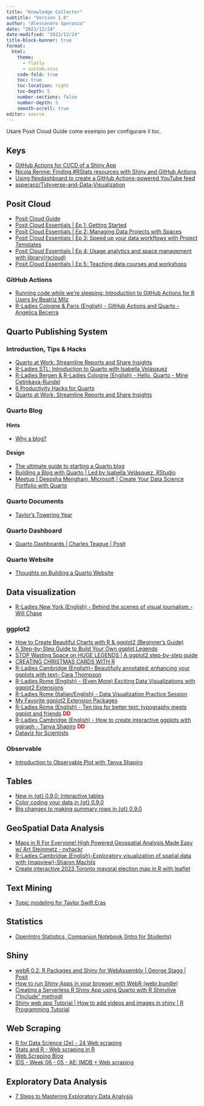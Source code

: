 ```yaml
---
title: "Knowledge Collector"
subtitle: "Version 1.0"
author: "Alessandro Speranza"
date: "2023/12/24"
date-modified: "2023/12/24"
title-block-banner: true
format: 
  html:
    theme: 
      - flatly
      - custom.scss
    code-fold: true
    toc: true
    toc-location: right
    toc-depth: 5
    number-sections: false
    number-depth: 5
    smooth-scroll: true
editor: source
---
```


Usare Posit Cloud Guide come esempio per configurare il toc.

## Keys

- [GitHub Actions for CI/CD of a Shiny App](https://www.youtube.com/watch?v=oTj-F0IniwA&t=36s&ab_channel=CometML)
- [Nicola Rennie: Finding #RStats resources with Shiny and GitHub Actions](https://www.youtube.com/watch?v=oGRGzyYLQXU&ab_channel=Appsilon)
- [Using flexdashboard to create a GitHub Actions-powered YouTube feed](https://ivelasq.rbind.io/blog/automated-youtube-dashboard/)
- [asperanz/Tidyverse-and-Data-Visualization](https://github.com/asperanz/Tidyverse-and-Data-Visualization)


## Posit Cloud

- [Posit Cloud Guide](https://posit.cloud/learn/guide?mkt_tok=NzA5LU5YTi03MDYAAAGOe7dZaccbpkrysLJdtI8x7Yj_SLsY38QXQsIpF_1oRdKJo1PH2VZpxRrCpmBeEfb6MfiQTXhUEHX-fL9cQgnSBfbfOGnl3W6Y--tIfbJznJM#publish)
- [Posit Cloud Essentials | Ep 1: Getting Started](https://www.youtube.com/watch?v=-fzwm4ZhVQQ&t=325s&ab_channel=PositPBC)
- [Posit Cloud Essentials | Ep 2: Managing Data Projects with Spaces](https://www.youtube.com/watch?v=JdOn8_Co8VI&ab_channel=PositPBC)
- [Posit Cloud Essentials | Ep 3: Speed up your data workflows with Project Templates](https://www.youtube.com/watch?v=ppfYco3Dhkc&ab_channel=PositPBC)
- [Posit Cloud Essentials | Ep 4: Usage analytics and space management with library(rscloud)](https://www.youtube.com/watch?v=Ry1-UqmNa6g&ab_channel=PositPBC)
- [Posit Cloud Essentials | Ep 5: Teaching data courses and workshops](https://www.youtube.com/watch?v=KJZM-OlMcDI&ab_channel=PositPBC)


### GitHub Actions

- [Running code while we're sleeping: Introduction to GitHub Actions for R Users by Beatriz Milz](https://www.youtube.com/watch?v=ZANp3oqcH_0&ab_channel=R-LadiesAbuja)
- [R-Ladies Cologne & Paris (English) - GitHub Actions and Quarto - Angelica Becerra](https://www.youtube.com/watch?v=aqTM450K6jE&ab_channel=R-LadiesGlobal)


## Quarto Publishing System

### Introduction, Tips & Hacks

- [Quarto at Work: Streamline Reports and Share Insights](https://posit.co/blog/quarto-at-work/?mkt_tok=NzA5LU5YTi03MDYAAAGMZGQn9YzmPxyDS1Yq-zQsqWTh1wuxyIUiiq-xL5vzBPm9aJj0K8G3g75kxbByG0gqLG_rqjEECO3D2c3pZUfK74qkDHi7u2Jirlxm-cfTVvI)
- [R-Ladies STL: Introduction to Quarto with Isabella Velásquez](https://www.youtube.com/watch?v=y6_xMIBKuP4&ab_channel=RLadiesSTL)
- [R-Ladies Bergen & R-Ladies Cologne (English) - Hello, Quarto - Mine Çetinkaya-Rundel](https://www.youtube.com/watch?v=l3wKGqm2uYs&ab_channel=R-LadiesGlobal)
- [6 Productivity Hacks for Quarto](https://posit.co/blog/6-productivity-hacks-for-quarto/)   
- [Quarto at Work: Streamline Reports and Share Insights](https://posit.co/blog/quarto-at-work/)


### Quarto Blog

#### Hints

- [Why a blog?](https://ivelasq.quarto.pub/building-a-blog-with-quarto/intro/why-blog/)

#### Design

- [The ultimate guide to starting a Quarto blog](https://albert-rapp.de/posts/13_quarto_blog_writing_guide/13_quarto_blog_writing_guide.html)
- [Building a Blog with Quarto \| Led by Isabella Velásquez, RStudio](https://www.youtube.com/watch?v=CVcvXfRyfE0&ab_channel=PositPBC)
- [Meetup | Deepsha Menghani, Microsoft | Create Your Data Science Portfolio with Quarto](https://www.youtube.com/watch?v=xtSFXtDf4cM&ab_channel=PositPBC)


### Quarto Documents

- [Taylor's Towering Year](https://colorado.posit.co/rsc/tay-swift-tour/?mkt_tok=NzA5LU5YTi03MDYAAAGPv_EvhmRi4jBg5ECMz7mBaCgDhPAjvRJbN6WIm_W8CcPZNcuTp9GsFDQGPGusv58fbtIh3c7Q_KjpcdgUqeUku4Uisk7QVMfULHjM22nYeLQ)


### Quarto Dashboard

- [Quarto Dashboards | Charles Teague | Posit](https://www.youtube.com/watch?v=_VGJIPRGTy4&ab_channel=PositPBC)


### Quarto Website

- [Thoughts on Building a Quarto Website](https://lsinks.github.io/posts/2023-11-01-website-building/website.html)



## Data visualization

- [R-Ladies New York (English) - Behind the scenes of visual journalism - Will Chase](https://www.youtube.com/watch?v=fbG5YhV2GQ4&ab_channel=R-LadiesGlobal)

### ggplot2

- [How to Create Beautiful Charts with R & ggplot2 (Beginner's Guide)](https://www.youtube.com/watch?v=IWXcw6NHM6E&ab_channel=AlbertRapp)
- [A Step-by-Step Guide to Build Your Own ggplot Legends](https://www.youtube.com/watch?v=vD3g7-ecIKg&ab_channel=AlbertRapp)
- [STOP Wasting Space on HUGE LEGENDS | A ggplot2 step-by-step guide](https://www.youtube.com/watch?v=X1gkw--k5Tg&ab_channel=AlbertRapp)
- [CREATING CHRISTMAS CARDS WITH R](https://realworlddatascience.net/ideas/tutorials/posts/2023/12/12/xmas-cards.html)
- [R-Ladies Cambridge (English)– Beautifully annotated: enhancing your ggplots with text– Cara Thompson](https://www.youtube.com/watch?v=TGU-ekc8Tyg&ab_channel=R-LadiesGlobal)
- [R-Ladies Rome (English) - (Even More) Exciting Data Visualizations with ggplot2 Extensions](https://www.youtube.com/watch?v=YKF9fvi-01E&ab_channel=R-LadiesGlobal)
- [R-Ladies Rome (Italian/English) - Data Visualization Practice Session](https://www.youtube.com/watch?v=sLxp-ZhwMbE&ab_channel=RLadiesRome)
- [My Favorite ggplot2 Extension Packages](https://www.youtube.com/watch?v=8ikFe82Mb1I&ab_channel=R-LadiesTunis)
- [R-Ladies Rome (English) - Ten tips for better text: typography meets ggplot and friends](https://www.youtube.com/watch?v=imae78qSuXw&ab_channel=R-LadiesGlobal) **<span style="color:red;">DD</span>**
- [R-Ladies Cambridge (English) - How to create interactive ggplots with ggiraph - Tanya Shapiro](https://www.youtube.com/watch?v=RapjCA0L0ck&t=109s&ab_channel=R-LadiesGlobal) **<span style="color:red;">DD</span>**
- [Dataviz for Scientists](https://dv4sci.otho.app/)

### Observable

- [Introduction to Observable Plot with Tanya Shapiro](https://www.youtube.com/watch?v=_4dTkIzGQs4&ab_channel=R-LadiesPhilly)


## Tables

- [New in {gt} 0.9.0: Interactive tables](https://posit.co/blog/new-in-gt-0-9-0-interactive-tables/?mkt_tok=NzA5LU5YTi03MDYAAAGMZGQn9Sib3TcN1OQffMUtsNG9bU0NA2Y_A2Af0v_BrfYIuQt7-T_UP30_RO0NleixiWXP8ebDEO1AIP8i89grtCnq-hwcASFv-YwbXRhXLVo)
- [Color coding your data in {gt} 0.9.0](https://posit.co/blog/color-coding-your-data-in-gt-0-9-0/?mkt_tok=NzA5LU5YTi03MDYAAAGMQEmsLJ2dN96sAA09-YuSGC5XN3wUy7mmy_JaJFrByKKnJqh-aJPGmoKfSMwbM4pCEIHSlBJKGhK69749fY7NVQ8jTBfe8z6AXPr7NDBTYXY)
- [Big changes to making summary rows in {gt} 0.9.0](https://posit.co/blog/big-changes-to-making-summary-rows-in-gt-0-9-0/?mkt_tok=NzA5LU5YTi03MDYAAAGMDPfgoZbHmHmJN-17QKOyG6EsK2KyHX3_k0jf4zaC-nwoaXkwLFh3-GKrCnTobqWxI6G6G4To6NVlhkYglB__2Z6CzbSXXzYA6JtRpEQiT9k)


## GeoSpatial Data Analysis

- [Maps in R For Everyone! High Powered Geospatial Analysis Made Easy w/ Art Steinmetz - nyhackr](https://www.youtube.com/watch?v=2gM9ahn0MFY&ab_channel=LanderAnalytics)
- [R-Ladies Cambridge (English)-Exploratory visualization of spatial data with {mapview}-Sharon Machils](https://www.youtube.com/watch?v=o25UmvIMXiU&t=42s&ab_channel=R-LadiesGlobal)
- [Create interactive 2023 Toronto mayoral election map in R with leaflet](https://www.asterhu.com/post/2023-07-11-toronto-mayor-by-election-analysis/index.html)


## Text Mining

- [Topic modeling for Taylor Swift Eras](https://www.youtube.com/watch?v=rXDv0ZuX0Fc&ab_channel=JuliaSilge)


## Statistics

- [OpenIntro Statistics, Companion Notebook (Intro for Students)](https://www.youtube.com/watch?v=52QwojLIjaU&ab_channel=OpenIntroOrg)


## Shiny

- [webR 0.2: R Packages and Shiny for WebAssembly | George Stagg | Posit](https://www.youtube.com/watch?v=CRKuH3ISPgI&ab_channel=PositPBC)
- [How to run Shiny Apps in your browser with WebR (webr.bundle)](https://www.youtube.com/watch?v=ZvodHcGsgrU&ab_channel=AndresQuintero)
- [Creating a Serverless R Shiny App using Quarto with R Shinylive ("Include" method)](https://www.youtube.com/watch?v=6y2FnAugP8E&ab_channel=TheCoatlessProfessor)
- [Shiny web app Tutorial | How to add videos and images in shiny | R Programming Tutorial](https://www.youtube.com/watch?v=Ka2pWqXS1WA&ab_channel=DataScienceTutorials)


## Web Scraping

- [R for Data Science (2e) - 24  Web scraping](https://r4ds.hadley.nz/webscraping)
- [Stats and R - Web scraping in R](https://statsandr.com/blog/web-scraping-in-r/)
- [Web Scraping Blog](https://www.zenrows.com/blog)
- [IDS - Week 06 - 05 - AE: IMDB + Web scraping](https://www.youtube.com/watch?v=PetWV5g1Xsc&ab_channel=Mine%C3%87etinkaya-Rundel)


## Exploratory Data Analysis

- [7 Steps to Mastering Exploratory Data Analysis](https://www.kdnuggets.com/7-steps-to-mastering-exploratory-data-analysis)